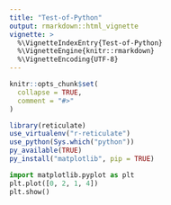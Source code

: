 ```yaml
---
title: "Test-of-Python"
output: rmarkdown::html_vignette
vignette: >
  %\VignetteIndexEntry{Test-of-Python}
  %\VignetteEngine{knitr::rmarkdown}
  %\VignetteEncoding{UTF-8}
---
```


```r
knitr::opts_chunk$set(
  collapse = TRUE,
  comment = "#>"
)
```

```r
library(reticulate)
use_virtualenv("r-reticulate")
use_python(Sys.which("python"))
py_available(TRUE)
py_install("matplotlib", pip = TRUE)
```

```python
import matplotlib.pyplot as plt
plt.plot([0, 2, 1, 4])
plt.show()
```



